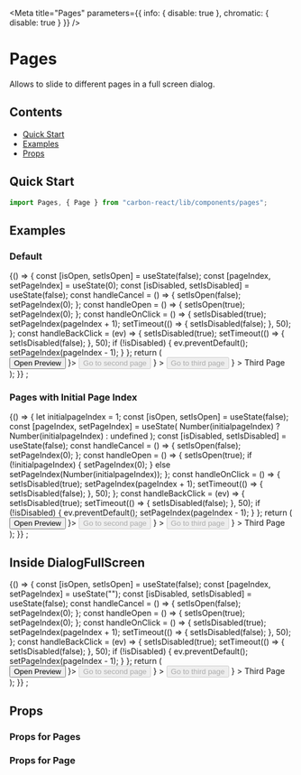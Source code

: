 
<Meta
  title="Pages"
  parameters={{ info: { disable: true }, chromatic: { disable: true } }}
/>

# Pages

Allows to slide to different pages in a full screen dialog.

## Contents

- [Quick Start](#quick-start)
- [Examples](#examples)
- [Props](#props)

## Quick Start

```javascript
import Pages, { Page } from "carbon-react/lib/components/pages";
```

## Examples

### Default

<Canvas>
  <Story name="default">
    {() => {
      const [isOpen, setIsOpen] = useState(false);
      const [pageIndex, setPageIndex] = useState(0);
      const [isDisabled, setIsDisabled] = useState(false);
      const handleCancel = () => {
        setIsOpen(false);
        setPageIndex(0);
      };
      const handleOpen = () => {
        setIsOpen(true);
        setPageIndex(0);
      };
      const handleOnClick = () => {
        setIsDisabled(true);
        setPageIndex(pageIndex + 1);
        setTimeout(() => {
          setIsDisabled(false);
        }, 50);
      };
      const handleBackClick = (ev) => {
        setIsDisabled(true);
        setTimeout(() => {
          setIsDisabled(false);
        }, 50);
        if (!isDisabled) {
          ev.preventDefault();
          setPageIndex(pageIndex - 1);
        }
      };
      return (
        <div>
          <Button onClick={handleOpen}>Open Preview</Button>
          <DialogFullScreen pagesStyling open={isOpen} onCancel={handleCancel}>
            <DefaultPages pageIndex={pageIndex}>
              <Page title={<Heading title="My First Page" />}>
                <Button onClick={handleOnClick} disabled={isDisabled}>
                  Go to second page
                </Button>
              </Page>
              <Page
                title={
                  <Heading title="My Second Page" backLink={handleBackClick} />
                }
              >
                <Button onClick={handleOnClick} disabled={isDisabled}>
                  Go to third page
                </Button>
              </Page>
              <Page
                title={
                  <Heading title="My Third Page" backLink={handleBackClick} />
                }
              >
                Third Page
              </Page>
            </DefaultPages>
          </DialogFullScreen>
        </div>
      );
    }}
    ;
  </Story>
</Canvas>

### Pages with Initial Page Index

<Canvas>
  <Story name="with Initial Page Index">
    {() => {
      let initialpageIndex = 1;
      const [isOpen, setIsOpen] = useState(false);
      const [pageIndex, setPageIndex] = useState(
        Number(initialpageIndex) ? Number(initialpageIndex) : undefined
      );
      const [isDisabled, setIsDisabled] = useState(false);
      const handleCancel = () => {
        setIsOpen(false);
        setPageIndex(0);
      };
      const handleOpen = () => {
        setIsOpen(true);
        if (!initialpageIndex) {
          setPageIndex(0);
        } else setPageIndex(Number(initialpageIndex));
      };
      const handleOnClick = () => {
        setIsDisabled(true);
        setPageIndex(pageIndex + 1);
        setTimeout(() => {
          setIsDisabled(false);
        }, 50);
      };
      const handleBackClick = (ev) => {
        setIsDisabled(true);
        setTimeout(() => {
          setIsDisabled(false);
        }, 50);
        if (!isDisabled) {
          ev.preventDefault();
          setPageIndex(pageIndex - 1);
        }
      };
      return (
        <div>
          <Button onClick={handleOpen}>Open Preview</Button>
          <DialogFullScreen pagesStyling open={isOpen} onCancel={handleCancel}>
            <DefaultPages
              initialpageIndex={initialpageIndex}
              pageIndex={pageIndex}
            >
              <Page title={<Heading title="My First Page" />}>
                <Button onClick={handleOnClick} disabled={isDisabled}>
                  Go to second page
                </Button>
              </Page>
              <Page
                title={
                  <Heading title="My Second Page" backLink={handleBackClick} />
                }
              >
                <Button onClick={handleOnClick} disabled={isDisabled}>
                  Go to third page
                </Button>
              </Page>
              <Page
                title={
                  <Heading title="My Third Page" backLink={handleBackClick} />
                }
              >
                Third Page
              </Page>
            </DefaultPages>
          </DialogFullScreen>
        </div>
      );
    }}
    ;
  </Story>
</Canvas>

## Inside DialogFullScreen

<Canvas>
  <Story name="inside DialogFullScreen">
    {() => {
      const [isOpen, setIsOpen] = useState(false);
      const [pageIndex, setPageIndex] = useState("");
      const [isDisabled, setIsDisabled] = useState(false);
      const handleCancel = () => {
        setIsOpen(false);
        setPageIndex(0);
      };
      const handleOpen = () => {
        setIsOpen(true);
        setPageIndex(0);
      };
      const handleOnClick = () => {
        setIsDisabled(true);
        setPageIndex(pageIndex + 1);
        setTimeout(() => {
          setIsDisabled(false);
        }, 50);
      };
      const handleBackClick = (ev) => {
        setIsDisabled(true);
        setTimeout(() => {
          setIsDisabled(false);
        }, 50);
        if (!isDisabled) {
          ev.preventDefault();
          setPageIndex(pageIndex - 1);
        }
      };
      return (
        <div>
          <Button onClick={handleOpen}>Open Preview</Button>
          <DialogFullScreen pagesStyling open={isOpen} onCancel={handleCancel}>
            <DefaultPages pageIndex={pageIndex}>
              <Page title={<Heading title="My First Page" />}>
                <Button onClick={handleOnClick} disabled={isDisabled}>
                  Go to second page
                </Button>
              </Page>
              <Page
                title={
                  <Heading title="My Second Page" backLink={handleBackClick} />
                }
              >
                <Button onClick={handleOnClick} disabled={isDisabled}>
                  Go to third page
                </Button>
              </Page>
              <Page
                title={
                  <Heading title="My Third Page" backLink={handleBackClick} />
                }
              >
                Third Page
              </Page>
            </DefaultPages>
          </DialogFullScreen>
        </div>
      );
    }}
    ;
  </Story>
</Canvas>

## Props

### Props for Pages

<ArgsTable of={DefaultPages} />

### Props for Page

<ArgsTable of={Page} />
